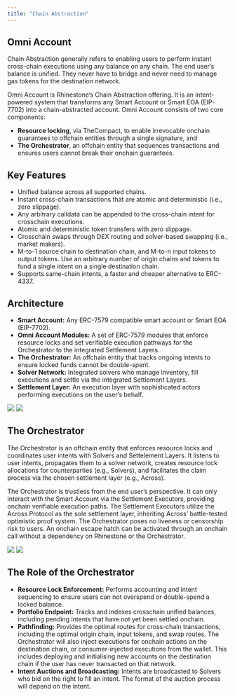 ```yaml
---
title: "Chain Abstraction"
---
```


## Omni Account

Chain Abstraction generally refers to enabling users to perform instant cross-chain executions using any balance on any chain. The end user’s balance is unified. They never have to bridge and never need to manage gas tokens for the destination network.

Omni Account is Rhinestone’s Chain Abstraction offering. It is an intent-powered system that transforms any Smart Account or Smart EOA (EIP-7702) into a chain-abstracted account. Omni Account consists of two core components:

* **Resource locking**, via TheCompact, to enable irrevocable onchain guarantees to offchain entities through a single signature, and  
* **The Orchestrator**, an offchain entity that sequences transactions and ensures users cannot break their onchain guarantees. 

## Key Features

* Unified balance across all supported chains.  
* Instant cross-chain transactions that are atomic and deterministic (i.e., zero slippage).  
* Any arbitrary calldata can be appended to the cross-chain intent for crosschain executions.  
* Atomic and deterministic token transfers with zero slippage.  
* Crosschain swaps through DEX routing and solver-based swapping (i.e., market makers).    
* M-to-1 source chain to destination chain, and M-to-n input tokens to output tokens. Use an arbitrary number of origin chains and tokens to fund a single intent on a single destination chain.  
* Supports same-chain intents, a faster and cheaper alternative to ERC-4337.

## Architecture

* **Smart Account:** Any ERC-7579 compatible smart account or Smart EOA (EIP-7702).  
* **Omni Account Modules:** A set of ERC-7579 modules that enforce resource locks and set verifiable execution pathways for the Orchestrator to the integrated Settlement Layers.  
* **The Orchestrator:** An offchain entity that tracks ongoing intents to ensure locked funds cannot be double-spent.  
* **Solver Network:** Integrated solvers who manage inventory, fill executions and settle via the integrated Settlement Layers.  
* **Settlement Layer:** An execution layer with sophisticated actors performing executions on the user’s behalf.

<img className="block dark:hidden" src="/images/omniaccount_4_light.png" />
<img className="hidden dark:block" src="/images/omniaccount_4_dark.png" />

## The Orchestrator

The Orchestrator is an offchain entity that enforces resource locks and coordinates user intents with Solvers and Settelement Layers. It listens to user intents, propagates them to a solver network, creates resource lock allocations for counterparties (e.g., Solvers), and facilitates the claim process via the chosen settlement layer (e.g., Across).

The Orchestrator is trustless from the end user’s perspective. It can only interact with the Smart Account via the Settlement Executors, providing onchain verifiable execution paths. The Settlement Executors utilize the Across Protocol as the sole settlement layer, inheriting Across’ battle-tested optimistic proof system. The Orchestrator poses no liveness or censorship risk to users. An onchain escape hatch can be activated through an onchain call without a dependency on Rhinestone or the Orchestrator.

<img className="block dark:hidden" src="/images/omniaccount_8_light.png" />
<img className="hidden dark:block" src="/images/omniaccount_8_dark.png" />

## The Role of the Orchestrator

* **Resource Lock Enforcement:** Performs accounting and intent sequencing to ensure users can not overspend or double-spend a locked balance.  
* **Portfolio Endpoint:** Tracks and indexes crosschain unified balances, including pending intents that have not yet been settled onchain.  
* **Pathfinding:** Provides the optimal routes for cross-chain transactions, including the optimal origin chain, input tokens, and swap routes. The Orchestrator will also inject executions for onchain actions on the destination chain, or consumer-injected executions from the wallet. This includes deploying and initialising new accounts on the destination chain if the user has never transacted on that network.  
* **Intent Auctions and Broadcasting:** Intents are broadcasted to Solvers who bid on the right to fill an intent. The format of the auction process will depend on the intent.